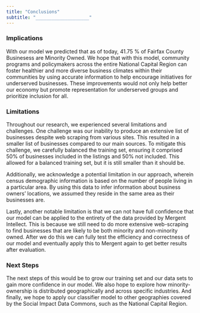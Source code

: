 ```yaml
---
title: "Conclusions"
subtitle: "____________________"
---
```


### **Implications**

With our model we predicted that as of today, 41.75 % of Fairfax County Businesess are Minority Owned. We hope that with this model, community programs and policymakers across the entire National Capital Region can foster healthier and more diverse business climates within their communities by using accurate information to help encourage initiatives for underserved businesses. These improvements would not only help better our economy but promote representation for underserved groups and prioritize inclusion for all.

### **Limitations**

  Throughout our research, we experienced several limitations and challenges. One challenge was our inability to produce an extensive list of businesses despite web scraping from various sites. This resulted in a smaller list of businesses compared to our main sources. To mitigate this challenge, we carefully balanced the training set, ensuring it comprised 50% of businesses included in the listings and 50% not included. This allowed for a balanced training set, but it is still smaller than it should be. 
  
  Additionally, we acknowledge a potential limitation in our approach, wherein census demographic information is based on the number of people living in a particular area. By using this data to infer information about business owners’ locations, we assumed they reside in the same area as their businesses are. 
  
Lastly, another notable limitation is that we can not have full confidence that our model can be applied to the entirety of the data provided by Mergent Intellect. This is because we still need to do more extensive web-scraping to find businesses that are likely to be both minority and non-minority owned. After we do this we can fully test the efficiency and correctness of our model and eventually apply this to Mergent again to get better results after evaluation. 
  
### **Next Steps **

The next steps of this would be to grow our training set and our data sets to gain more confidence in our model. We also hope to explore how minority-ownership is distributed geographically and across specific industries. And finally, we hope to apply our classifier model to other geographies covered by the Social Impact Data Commons, such as the National Capital Region. 
